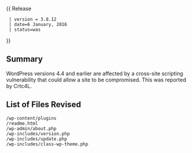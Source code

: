 {{Languages|
{{en|Version 3.8.12}}
{{ja|Version 3.8.12}}
}}
{{ Release
  | version = 3.8.12
  | date=6 January, 2016
  | status=was
}}

== Summary ==

WordPress versions 4.4 and earlier are affected by a cross-site scripting vulnerability that could allow a site to be compromised. This was reported by Crtc4L.


== List of Files Revised ==
<pre>
/wp-content/plugins
/readme.html
/wp-admin/about.php
/wp-includes/version.php
/wp-includes/update.php
/wp-includes/class-wp-theme.php
</pre>